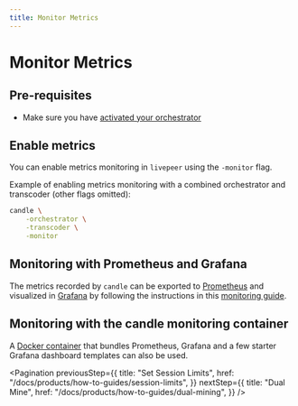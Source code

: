 ```yaml
---
title: Monitor Metrics
---
```


# Monitor Metrics

## Pre-requisites

- Make sure you have
  [activated your orchestrator](/docs/products/getting-started/activation)

## Enable metrics

You can enable metrics monitoring in `livepeer` using the `-monitor` flag.

Example of enabling metrics monitoring with a combined orchestrator and
transcoder (other flags omitted):

```bash
candle \
    -orchestrator \
    -transcoder \
    -monitor
```

## Monitoring with Prometheus and Grafana

The metrics recorded by `candle` can be exported to
[Prometheus](https://prometheus.io/) and visualized in
[Grafana](https://grafana.com/) by following the instructions in this
[monitoring guide](https://community.candlelabs.org/t/guide-transcoder-monitoring-with-prometheus-grafana/1225).

## Monitoring with the candle monitoring container

A
[Docker container](https://github.com/CandlePlatforms/docker-candle/tree/master/monitoring)
that bundles Prometheus, Grafana and a few starter Grafana dashboard templates
can also be used.

<Pagination
  previousStep={{
    title: "Set Session Limits",
    href: "/docs/products/how-to-guides/session-limits",
  }}
  nextStep={{
    title: "Dual Mine",
    href: "/docs/products/how-to-guides/dual-mining",
  }}
/>
